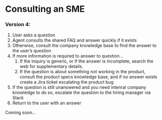 # Consulting an SME

### Version 4:
1. User asks a question
2. Agent consults the shared FAQ and answer quickly if it exists
3. Otherwise, consult the company knowledge base to find the answer to the user’s question
4. If more information is required to answer to question… 
    1. If the inquiry is generic, or if the answer is incomplete, search the web for supplementary details. 
    2. If the question is about something not working in the product, consult the product specs knowledge base, and if no answer exists create a Jira ticket escalating the product bug
5. If the question is still unanswered and you need intenral company knowledge to do so, escalate the question to the hiring manager via Slack
6. Return to the user with an answer

Coming soon...